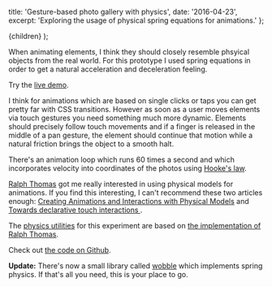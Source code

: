 
  title: 'Gesture-based photo gallery with physics',
  date: '2016-04-23',
  excerpt: 'Exploring the usage of physical spring equations for animations.'
};

  <BlogPost metadata={metadata}>{children}</BlogPost>
);

When animating elements, I think they should closely resemble phsyical objects from the real world. For this prototype I used spring equations in order to get a natural acceleration and deceleration feeling.

<Figure>
  <DeviceFrame screenBackgroundColor="#201423">
    <ScreenVideo source={require('./demo.mp4')} style={{minHeight: 440}} />
  </DeviceFrame>
</Figure>

Try the [live demo](https://amannn.github.io/photo-gallery/).

I think for animations which are based on single clicks or taps you can get pretty far with CSS transitions. However as soon as a user moves elements via touch gestures you need something much more dynamic. Elements should precisely follow touch movements and if a finger is released in the middle of a pan gesture, the element should continue that motion while a natural friction brings the object to a smooth halt.

There's an animation loop which runs 60 times a second and which incorporates velocity into coordinates of the photos using [Hooke's law](https://www.stewartcalculus.com/data/CALCULUS%20Concepts%20and%20Contexts/upfiles/3c3-AppsOf2ndOrders_Stu.pdf).

[Ralph Thomas](https://github.com/iamralpht) got me really interested in using physical models for animations. If you find this interesting, I can't recommend these two articles enough: [Creating Animations and Interactions with Physical Models](http://iamralpht.github.io/physics/) and [Towards declarative touch interactions ](http://iamralpht.github.io/constraints/).

The [physics utilities](https://github.com/amannn/photo-gallery/tree/master/src/utils/physics) for this experiment are based on [the implementation of Ralph Thomas](https://github.com/iamralpht/iamralpht.github.io/tree/master/physics).

Check out [the code on Github](https://github.com/amannn/photo-gallery).

**Update:** There's now a small library called [wobble](https://github.com/skevy/wobble) which implements spring physics. If that's all you need, this is your place to go.
